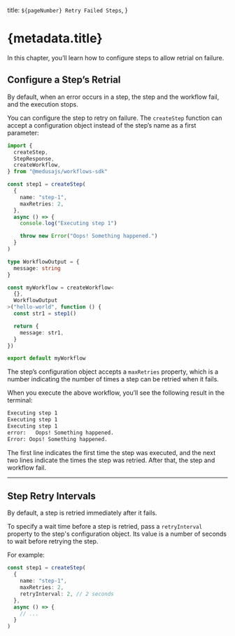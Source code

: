   title: `${pageNumber} Retry Failed Steps`,
}

# {metadata.title}

In this chapter, you’ll learn how to configure steps to allow retrial on failure.

## Configure a Step’s Retrial

By default, when an error occurs in a step, the step and the workflow fail, and the execution stops.

You can configure the step to retry on failure. The `createStep` function can accept a configuration object instead of the step’s name as a first parameter:

```ts title="src/workflows/hello-world.ts" highlights={[["10"]]}
import { 
  createStep, 
  StepResponse, 
  createWorkflow,
} from "@medusajs/workflows-sdk"

const step1 = createStep(
  {
    name: "step-1",
    maxRetries: 2,
  },
  async () => {
    console.log("Executing step 1")

    throw new Error("Oops! Something happened.")
  }
)

type WorkflowOutput = {
  message: string
}

const myWorkflow = createWorkflow<
  {},
  WorkflowOutput
>("hello-world", function () {
  const str1 = step1()

  return {
    message: str1,
  }
})

export default myWorkflow
```

The step’s configuration object accepts a `maxRetries` property, which is a number indicating the number of times a step can be retried when it fails.

When you execute the above workflow, you’ll see the following result in the terminal:

```bash
Executing step 1
Executing step 1
Executing step 1
error:   Oops! Something happened.
Error: Oops! Something happened.
```

The first line indicates the first time the step was executed, and the next two lines indicate the times the step was retried. After that, the step and workflow fail.

---

## Step Retry Intervals

By default, a step is retried immediately after it fails.

To specify a wait time before a step is retried, pass a `retryInterval` property to the step's configuration object. Its value is a number of seconds to wait before retrying the step.

For example:

```ts title="src/workflows/hello-world.ts" highlights={[["5"]]}
const step1 = createStep(
  {
    name: "step-1",
    maxRetries: 2,
    retryInterval: 2, // 2 seconds
  },
  async () => {
    // ...
  }
)
```
